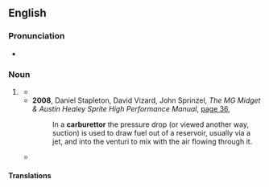 ==English==
===Pronunciation===
* {{audio|EN-AU ck1 carburettor.ogg|Audio (AU)|lang=en}}

===Noun===
{{en-noun}}

# {{lb|en|automotive|AU|NZ|UK}} {{alternative spelling of|carburetor|lang=en|gloss=device in an internal combustion engine}}
#* {{quote-text|year=2005|author=Mick Walker|title=How to Restore Your BMW Twin 1955-1985|page=92|url=http://books.google.com.au/books?id=X1YJ0l2uwSwC&pg=PA92&dq=%22carburettor%22%7C%22carburettors%22+-intitle:%22carburettor%7Ccarburettors%22+-inauthor:%22%22&hl=en&sa=X&ei=e7ceT_X_MKatiAfhztz9DQ&redir_esc=y#v=onepage&q=%22carburettor%22%7C%22carburettors%22%20-intitle%3A%22carburettor%7Ccarburettors%22%20-inauthor%3A%22%22&f=false|passage=Both affect the performance of the machine, especially the '''carburettors''', and both are important to the final appearance of the model.}}
#* '''2008''', Daniel Stapleton, David Vizard, John Sprinzel, ''The MG Midget & Austin Healey Sprite High Performance Manual'', [http://books.google.com.au/books?id=V3STrysMNjQC&pg=PA36&dq=%22carburettor%22|%22carburettors%22+-intitle:%22carburettor|carburettors%22+-inauthor:%22%22&hl=en&sa=X&ei=lrUeT_-uEOmriAfX3LiBDg&redir_esc=y#v=onepage&q=%22carburettor%22|%22carburettors%22%20-intitle%3A%22carburettor|carburettors%22%20-inauthor%3A%22%22&f=false page 36],
#*: In a '''carburettor''' the pressure drop (or viewed another way, suction) is used to draw fuel out of a reservoir, usually via a jet, and into the venturi to mix with the air flowing through it.
#* {{quote-text|year=2011|author=Allan Bonnick|title=A Practical Approach to Motor Vehicle Engineering and Maintenance|page=81|url=http://books.google.com.au/books?id=1jg6H7HDO2oC&pg=PA81&dq=%22carburettor%22%7C%22carburettors%22+-intitle:%22carburettor%7Ccarburettors%22+-inauthor:%22%22&hl=en&sa=X&ei=lrUeT_-uEOmriAfX3LiBDg&redir_esc=y#v=onepage&q=%22carburettor%22%7C%22carburettors%22%20-intitle%3A%22carburettor%7Ccarburettors%22%20-inauthor%3A%22%22&f=false|passage=For a large part of the twentieth century the majority of light vehicles used petrol engines that were equipped with a '''carburettor'''.}}

====Translations====
{{trans-see|motor car part|carburetor}}